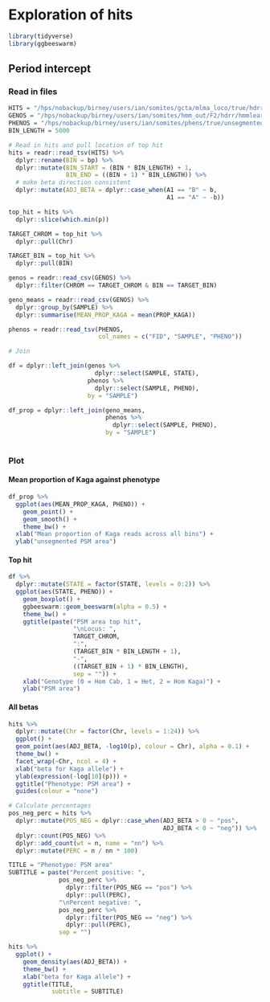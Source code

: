 # Exploration of hits

```r
library(tidyverse)
library(ggbeeswarm)
```


## Period intercept

### Read in files

```r
HITS = "/hps/nobackup/birney/users/ian/somites/gcta/mlma_loco/true/hdrr/None/5000/0.8/unsegmented_psm_area/None.loco.mlma"
GENOS = "/hps/nobackup/birney/users/ian/somites/hmm_out/F2/hdrr/hmmlearn_true/None/5000/0.8.csv"
PHENOS = "/hps/nobackup/birney/users/ian/somites/phens/true/unsegmented_psm_area.phen"
BIN_LENGTH = 5000

# Read in hits and pull location of top hit
hits = readr::read_tsv(HITS) %>% 
  dplyr::rename(BIN = bp) %>% 
  dplyr::mutate(BIN_START = (BIN * BIN_LENGTH) + 1,
                BIN_END = ((BIN + 1) * BIN_LENGTH)) %>% 
  # make beta direction consistent
  dplyr::mutate(ADJ_BETA = dplyr::case_when(A1 == "B" ~ b,
                                            A1 == "A" ~ -b))

top_hit = hits %>% 
  dplyr::slice(which.min(p)) 

TARGET_CHROM = top_hit %>% 
  dplyr::pull(Chr)

TARGET_BIN = top_hit %>% 
  dplyr::pull(BIN)

genos = readr::read_csv(GENOS) %>% 
  dplyr::filter(CHROM == TARGET_CHROM & BIN == TARGET_BIN)

geno_means = readr::read_csv(GENOS) %>% 
  dplyr::group_by(SAMPLE) %>% 
  dplyr::summarise(MEAN_PROP_KAGA = mean(PROP_KAGA))

phenos = readr::read_tsv(PHENOS,
                         col_names = c("FID", "SAMPLE", "PHENO"))

# Join

df = dplyr::left_join(genos %>% 
                        dplyr::select(SAMPLE, STATE),
                      phenos %>% 
                        dplyr::select(SAMPLE, PHENO),
                      by = "SAMPLE")

df_prop = dplyr::left_join(geno_means,
                           phenos %>% 
                             dplyr::select(SAMPLE, PHENO),
                           by = "SAMPLE")
  
```

### Plot

#### Mean proportion of Kaga against phenotype

```r
df_prop %>% 
  ggplot(aes(MEAN_PROP_KAGA, PHENO)) +
    geom_point() +
    geom_smooth() +
    theme_bw() +
  xlab("Mean proportion of Kaga reads across all bins") +
  ylab("unsegmented PSM area")
```


#### Top hit

```r
df %>% 
  dplyr::mutate(STATE = factor(STATE, levels = 0:2)) %>% 
  ggplot(aes(STATE, PHENO)) +
    geom_boxplot() +
    ggbeeswarm::geom_beeswarm(alpha = 0.5) +
    theme_bw() +
    ggtitle(paste("PSM area top hit",
                  "\nLocus: ",
                  TARGET_CHROM,
                  ":", 
                  (TARGET_BIN * BIN_LENGTH + 1),
                  "-",
                  ((TARGET_BIN + 1) * BIN_LENGTH),
                  sep = "")) +
    xlab("Genotype (0 = Hom Cab, 1 = Het, 2 = Hom Kaga)") +
    ylab("PSM area")
```

#### All betas

```r
hits %>% 
  dplyr::mutate(Chr = factor(Chr, levels = 1:24)) %>% 
  ggplot() +
  geom_point(aes(ADJ_BETA, -log10(p), colour = Chr), alpha = 0.1) +
  theme_bw() +
  facet_wrap(~Chr, ncol = 4) +
  xlab("beta for Kaga allele") +
  ylab(expression(-log[10](p))) +
  ggtitle("Phenotype: PSM area") +
  guides(colour = "none")
```

```r
# Calculate percentages
pos_neg_perc = hits %>% 
  dplyr::mutate(POS_NEG = dplyr::case_when(ADJ_BETA > 0 ~ "pos",
                                           ADJ_BETA < 0 ~ "neg")) %>% 
  dplyr::count(POS_NEG) %>% 
  dplyr::add_count(wt = n, name = "nn") %>% 
  dplyr::mutate(PERC = n / nn * 100)

TITLE = "Phenotype: PSM area"
SUBTITLE = paste("Percent positive: ",
              pos_neg_perc %>% 
                dplyr::filter(POS_NEG == "pos") %>% 
                dplyr::pull(PERC),
              "\nPercent negative: ",
              pos_neg_perc %>% 
                dplyr::filter(POS_NEG == "neg") %>% 
                dplyr::pull(PERC),
              sep = "")

hits %>% 
  ggplot() +
    geom_density(aes(ADJ_BETA)) +
    theme_bw() +
    xlab("beta for Kaga allele") +
    ggtitle(TITLE,
            subtitle = SUBTITLE) 
```

